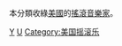 {{Commons category|Rock musicians from the United States}}
本分類收綠[[美國|美國]]的[[搖滾音樂|搖滾音樂家]]。<!-- 請注意，與搖滾歌手不同，搖滾音樂家可能並無負責歌唱的部分 -->

[[Category:美國各類音樂家|Y]]
[[Category:各國搖滾音樂家|U]]
[[Category:美国摇滚乐|Category:美国摇滚乐]]